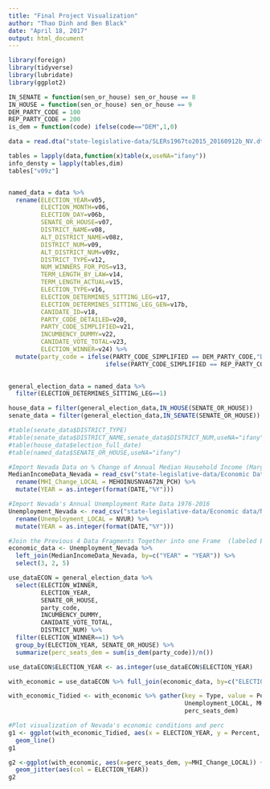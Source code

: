 ```yaml
---
title: "Final Project Visualization"
author: "Thao Dinh and Ben Black"
date: "April 18, 2017"
output: html_document
---
```


```r
library(foreign)
library(tidyverse)
library(lubridate)
library(ggplot2)
```

```r
IN_SENATE = function(sen_or_house) sen_or_house == 8
IN_HOUSE = function(sen_or_house) sen_or_house == 9
DEM_PARTY_CODE = 100
REP_PARTY_CODE = 200
is_dem = function(code) ifelse(code=="DEM",1,0)
```

```r
data = read.dta("state-legislative-data/SLERs1967to2015_20160912b_NV.dta")
```

```r
tables = lapply(data,function(x)table(x,useNA="ifany"))
info_densty = lapply(tables,dim)
tables["v09z"]


named_data = data %>%
  rename(ELECTION_YEAR=v05,
         ELECTION_MONTH=v06,
         ELECTION_DAY=v06b,
         SENATE_OR_HOUSE=v07,
         DISTRICT_NAME=v08,
         ALT_DISTRICT_NAME=v08z,
         DISTRICT_NUM=v09,
         ALT_DISTRICT_NUM=v09z,
         DISTRICT_TYPE=v12,
         NUM_WINNERS_FOR_POS=v13,
         TERM_LENGTH_BY_LAW=v14,
         TERM_LENGTH_ACTUAL=v15,
         ELECTION_TYPE=v16,
         ELECTION_DETERMINES_SITTING_LEG=v17,
         ELECTION_DETERMINES_SITTING_LEG_GEN=v17b,
         CANIDATE_ID=v18,
         PARTY_CODE_DETAILED=v20,
         PARTY_CODE_SIMPLIFIED=v21,
         INCUMBENCY_DUMMY=v22,
         CANIDATE_VOTE_TOTAL=v23,
         ELECTION_WINNER=v24) %>%
  mutate(party_code = ifelse(PARTY_CODE_SIMPLIFIED == DEM_PARTY_CODE,"DEM",
                           ifelse(PARTY_CODE_SIMPLIFIED == REP_PARTY_CODE,"REP",
                                                                           "OTHER")))

general_election_data = named_data %>%
  filter(ELECTION_DETERMINES_SITTING_LEG==1)

house_data = filter(general_election_data,IN_HOUSE(SENATE_OR_HOUSE))
senate_data = filter(general_election_data,IN_SENATE(SENATE_OR_HOUSE))

#table(senate_data$DISTRICT_TYPE)
#table(senate_data$DISTRICT_NAME,senate_data$DISTRICT_NUM,useNA="ifany")
#table(house_data$election_full_date)
#table(named_data$SENATE_OR_HOUSE,useNA="ifany")
```

```r
#Import Nevada Data on % Change of Annual Median Household Income (Marginal) 1984-2016
MedianIncomeData_Nevada = read_csv("state-legislative-data/Economic Data/Nevada Percent Change in Annual Real Median Househod Income Data 1984-2016.csv") %>%
  rename(MHI_Change_LOCAL = MEHOINUSNVA672N_PCH) %>%
  mutate(YEAR = as.integer(format(DATE,"%Y")))

#Import Nevada's Annual Unemployment Rate Data 1976-2016 
Unemployment_Nevada <- read_csv("state-legislative-data/Economic data/Nevada Annual Unemployment Rate 1976-2016.csv") %>% 
  rename(Unemployment_LOCAL = NVUR) %>%
  mutate(YEAR = as.integer(format(DATE,"%Y")))

#Join the Previous 4 Data Fragments Together into one Frame  (labeled Economic Data)
economic_data <- Unemployment_Nevada %>%
  left_join(MedianIncomeData_Nevada, by=c("YEAR" = "YEAR")) %>%
  select(3, 2, 5)
```

```r
use_dataECON = general_election_data %>%
  select(ELECTION_WINNER,
         ELECTION_YEAR,
         SENATE_OR_HOUSE,
         party_code,
         INCUMBENCY_DUMMY,
         CANIDATE_VOTE_TOTAL,
         DISTRICT_NUM) %>%
  filter(ELECTION_WINNER==1) %>%
  group_by(ELECTION_YEAR, SENATE_OR_HOUSE) %>%
  summarize(perc_seats_dem = sum(is_dem(party_code))/n())

use_dataECON$ELECTION_YEAR <- as.integer(use_dataECON$ELECTION_YEAR)

with_economic = use_dataECON %>% full_join(economic_data, by=c("ELECTION_YEAR"="YEAR"))

with_economic_Tidied <- with_economic %>% gather(key = Type, value = Percent, 
                                                 Unemployment_LOCAL, MHI_Change_LOCAL, 
                                                 perc_seats_dem)
```

```r
#Plot visualization of Nevada's economic conditions and perc
g1 <- ggplot(with_economic_Tidied, aes(x = ELECTION_YEAR, y = Percent, col = Type)) + 
  geom_line()
g1

g2 <-ggplot(with_economic, aes(x=perc_seats_dem, y=MHI_Change_LOCAL)) +
  geom_jitter(aes(col = ELECTION_YEAR))
g2  
```
